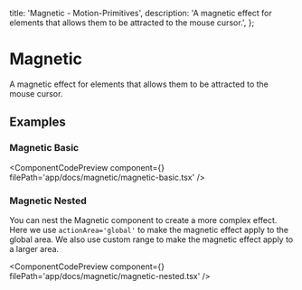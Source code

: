   title: 'Magnetic - Motion-Primitives',
  description:
    'A magnetic effect for elements that allows them to be attracted to the mouse cursor.',
};


# Magnetic

A magnetic effect for elements that allows them to be attracted to the mouse cursor.

## Examples

### Magnetic Basic

<ComponentCodePreview
  component={<MagneticBasic />}
  filePath='app/docs/magnetic/magnetic-basic.tsx'
/>

### Magnetic Nested

You can nest the Magnetic component to create a more complex effect. Here we use `actionArea='global'` to make the magnetic effect apply to the global area. We also use custom range to make the magnetic effect apply to a larger area.

<ComponentCodePreview
  component={<MagneticNested />}
  filePath='app/docs/magnetic/magnetic-nested.tsx'
/>

